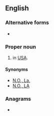 {{also|Nola|nola}}
==English==

===Alternative forms===
* {{l|en|Nola}}

===Proper noun===
{{head|en|proper noun}}

# {{acronym of|lang=en|[[New Orleans]], [[Louisiana]]}} in [[USA]].

====Synonyms====
* [[N.O., La.]]
* [[N.O., LA]]

===Anagrams===
* {{anagrams|en|a=alno|loan|lona}}